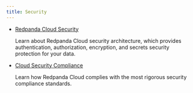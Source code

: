 ```yaml
---
title: Security
---
```


<head>
    <meta name="title" content="Redpanda Cloud Security | Redpanda Docs"/>
    <meta name="description" content="Redpanda Cloud provides authentication, authorization, encryption, and secrets security protection for your data."/>
</head>

- [Redpanda Cloud Security](../security/cloud-security)

    Learn about Redpanda Cloud security architecture, which provides authentication, authorization, encryption, and secrets security protection for your data.

- [Cloud Security Compliance](..security/cloud-security-compliance)

    Learn how Redpanda Cloud complies with the most rigorous security compliance standards.
